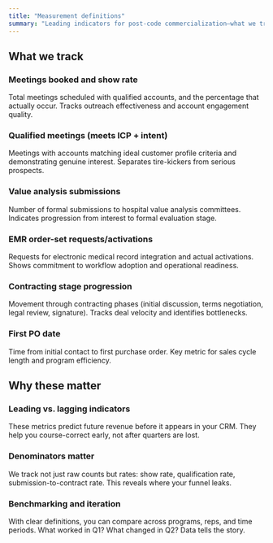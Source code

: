 ```yaml
---
title: "Measurement definitions"
summary: "Leading indicators for post-code commercialization—what we track and why."
---
```


## What we track

### Meetings booked and show rate
Total meetings scheduled with qualified accounts, and the percentage that actually occur. Tracks outreach effectiveness and account engagement quality.

### Qualified meetings (meets ICP + intent)
Meetings with accounts matching ideal customer profile criteria and demonstrating genuine interest. Separates tire-kickers from serious prospects.

### Value analysis submissions
Number of formal submissions to hospital value analysis committees. Indicates progression from interest to formal evaluation stage.

### EMR order-set requests/activations
Requests for electronic medical record integration and actual activations. Shows commitment to workflow adoption and operational readiness.

### Contracting stage progression
Movement through contracting phases (initial discussion, terms negotiation, legal review, signature). Tracks deal velocity and identifies bottlenecks.

### First PO date
Time from initial contact to first purchase order. Key metric for sales cycle length and program efficiency.

## Why these matter

### Leading vs. lagging indicators
These metrics predict future revenue before it appears in your CRM. They help you course-correct early, not after quarters are lost.

### Denominators matter
We track not just raw counts but rates: show rate, qualification rate, submission-to-contract rate. This reveals where your funnel leaks.

### Benchmarking and iteration
With clear definitions, you can compare across programs, reps, and time periods. What worked in Q1? What changed in Q2? Data tells the story.
